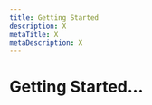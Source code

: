 ```yaml
---
title: Getting Started
description: X
metaTitle: X
metaDescription: X
---
```


# Getting Started...

<!-- This page is not displayed via navigation. Need to understand whether it needs to exist and if so, what content is appropriate to include. -->